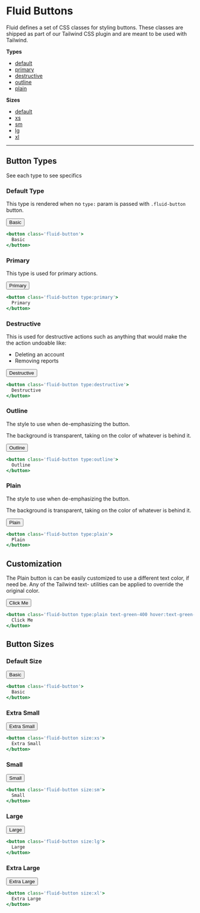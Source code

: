 
# Fluid Buttons


Fluid defines a set of CSS classes for styling buttons. These classes are shipped as part of our Tailwind CSS plugin and are meant to be used with Tailwind.

**Types**
- [default](#default-type)
- [primary](#primary)
- [destructive](#destructive)
- [outline](#outline)
- [plain](#plain)

**Sizes**
- [default](#default-size)
- [xs](#xs)
- [sm](#sm)
- [lg](#lg)
- [xl](#xl)

---

## Button Types

See each type to see specifics

### Default Type

This type is rendered when no `type:` param is passed with `.fluid-button` button.

<button className='fluid-button'>
  Basic
</button>

```hbs
<button class='fluid-button'>
  Basic
</button>
```

### Primary

This type is used for primary actions.

<button className='fluid-button type:primary'>
  Primary
</button>

```hbs
<button class='fluid-button type:primary'>
  Primary
</button>
```

### Destructive

This is used for destructive actions such as anything that would make the the action undoable like:
- Deleting an account
- Removing reports

<button class='fluid-button type:destructive'>
  Destructive
</button>

```hbs
<button class='fluid-button type:destructive'>
  Destructive
</button>
```

### Outline

The style to use when de-emphasizing the button.

The background is transparent, taking on the color of whatever is behind it.

<button className='fluid-button type:outline'>
  Outline
</button>

```hbs
<button class='fluid-button type:outline'>
  Outline
</button>
```

### Plain

The style to use when de-emphasizing the button.

The background is transparent, taking on the color of whatever is behind it.

<button className='fluid-button type:plain'>
  Plain
</button>

```hbs
<button class='fluid-button type:plain'>
  Plain
</button>
```

## Customization

The Plain button is can be easily customized to use a different text color, if need be. Any of the Tailwind text- utilities can be applied to override the original color.

<button className='fluid-button type:plain text-green-400 hover:text-green-500'>
  Click Me
</button>

```hbs
<button class='fluid-button type:plain text-green-400 hover:text-green-500'>
  Click Me
</button>
```

## Button Sizes

### Default Size

<button className='fluid-button'>
  Basic
</button>

```hbs
<button class='fluid-button'>
  Basic
</button>
```

### Extra Small

<button className='fluid-button size:xs'>
  Extra Small
</button>

```hbs
<button class='fluid-button size:xs'>
  Extra Small
</button>
```

### Small

<button className='fluid-button size:sm'>
  Small
</button>

```hbs
<button class='fluid-button size:sm'>
  Small
</button>
```

### Large

<button className='fluid-button size:lg'>
  Large
</button>

```hbs
<button class='fluid-button size:lg'>
  Large
</button>
```

### Extra Large

<button className='fluid-button size:xl'>
  Extra Large
</button>

```hbs
<button class='fluid-button size:xl'>
  Extra Large
</button>
```
